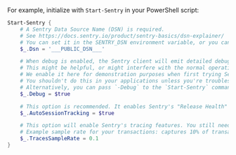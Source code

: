 For example, initialize with `Start-Sentry` in your PowerShell script:


```powershell
Start-Sentry {
    # A Sentry Data Source Name (DSN) is required.
    # See https://docs.sentry.io/product/sentry-basics/dsn-explainer/
    # You can set it in the SENTRY_DSN environment variable, or you can set it in code here.
    $_.Dsn = '___PUBLIC_DSN___'

    # When debug is enabled, the Sentry client will emit detailed debugging information to the console.
    # This might be helpful, or might interfere with the normal operation of your application.
    # We enable it here for demonstration purposes when first trying Sentry.
    # You shouldn't do this in your applications unless you're troubleshooting issues with Sentry.
    # Alternatively, you can pass `-Debug` to the `Start-Sentry` command.
    $_.Debug = $true

    # This option is recommended. It enables Sentry's "Release Health" feature.
    $_.AutoSessionTracking = $true

    # This option will enable Sentry's tracing features. You still need to start transactions and spans.
    # Example sample rate for your transactions: captures 10% of transactions
    $_.TracesSampleRate = 0.1
}
```
